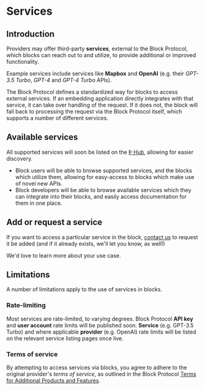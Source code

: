 # Services

## Introduction

Providers may offer third-party **services**, external to the Block Protocol, which blocks can reach out to and utilize, to provide additional or improved functionality.

Example services include services like **Mapbox** and **OpenAI** (e.g. their _GPT-3.5 Turbo_, _GPT-4_ and _GPT-4 Turbo_ APIs).

The Block Protocol defines a standardized way for blocks to access external services. If an embedding application directly integrates with that service, it can take over handling of the request. If it does not, the block will fall back to processing the request via the Block Protocol itself, which supports a number of different services.

## Available services

All supported services will soon be listed on the [Þ Hub](https://blockprotocol.org/hub), allowing for easier discovery.

- Block users will be able to browse supported services, and the blocks which utilize them, allowing for easy-access to blocks which make use of novel new APIs.
- Block developers will be able to browse available services which they can integrate into their blocks, and easily access documentation for them in one place.

## Add or request a service

If you want to access a particular service in the block, [contact us](https://blockprotocol.org/contact) to request it be added (and if it already exists, we'll let you know, as well!)

We'd love to learn more about your use case.

## Limitations

A number of limitations apply to the use of services in blocks.

### Rate-limiting

Most services are rate-limited, to varying degrees. Block Protocol **API key** and **user account** rate limits will be published soon. **Service** (e.g. GPT-3.5 Turbo) and where applicable **provider** (e.g. OpenAI) rate limits will be listed on the relevant service listing pages once live.

### Terms of service

By attempting to access services via blocks, you agree to adhere to the original provider's _terms of service_, as outlined in the Block Protocol [Terms for Additional Products and Features](https://blockprotocol.org/legal/terms/products).
